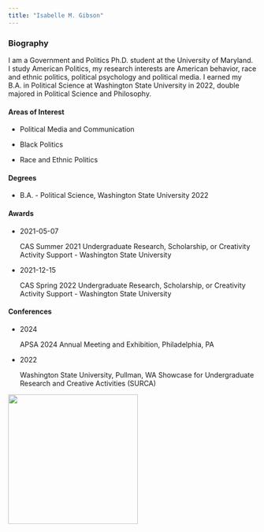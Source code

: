 ```yaml
---
title: "Isabelle M. Gibson"
---
```


### Biography

I am a Government and Politics Ph.D. student at the University of Maryland. I study American Politics, my research interests are American behavior, race and ethnic politics, political psychology and political media. I earned my B.A. in Political Science at Washington State University in 2022, double majored in Political Science and Philosophy.

#### Areas of Interest

-   Political Media and Communication

-   Black Politics

-   Race and Ethnic Politics

#### Degrees

-   B.A. - Political Science, Washington State University 2022

#### Awards

-   2021-05-07

    CAS Summer 2021 Undergraduate Research, Scholarship, or Creativity Activity Support - Washington State University

-   2021-12-15

    CAS Spring 2022 Undergraduate Research, Scholarship, or Creativity Activity Support - Washington State University

#### Conferences

-   2024

    APSA 2024 Annual Meeting and Exhibition, Philadelphia, PA

-   2022

    Washington State University, Pullman, WA Showcase for Undergraduate Research and Creative Activities (SURCA)

![](images/IMG_3037.jpg){width="263"}
